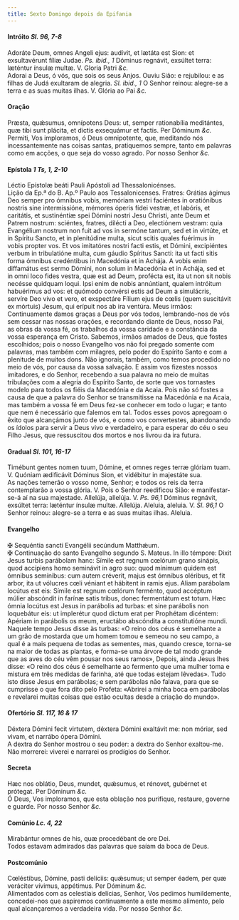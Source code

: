 ```yaml
---
title: Sexto Domingo depois da Epifania
---
```


<h4 class="text-center">
  Intróito <em>Sl. 96, 7-8</em>
</h4>
<div class="grid grid-cols-2 gap-5">
  <span class="text-justify">
    Adoráte Deum, omnes Angeli ejus: audívit, et lætáta est Sion: et
    exsultavérunt fíliæ Judae. <em>Ps. ibid., 1</em> Dóminus regnávit, exsúltet
    terra: læténtur ínsulæ multæ. V. Gloria Patri <em>&c.</em>
  </div>
  <span class="text-justify">
    Adorai a Deus, ó vós, que sois os seus Anjos. Ouviu Sião: e rejubilou: e as
    filhas de Judá exultaram de alegria. <em>Sl. ibid., 1</em> O Senhor reinou:
    alegre-se a terra e as suas muitas ilhas. V. Glória ao Pai <em>&c.</em>
  </span>
</div>

<h4 class="text-center">Oração</h4>
<div class="grid grid-cols-2 gap-5">
  <span class="text-justify">
    Præsta, quǽsumus, omnípotens Deus: ut, semper rationabília meditántes, quæ
    tibi sunt plácita, et dictis exsequámur et factis. Per Dóminum <em>&c.</em>
  </div>
  <span class="text-justify">
    Permiti, Vos imploramos, ó Deus omnipotente, que, meditando nós
    incessantemente nas coisas santas, pratiquemos sempre, tanto em palavras
    como em acções, o que seja do vosso agrado. Por nosso Senhor <em>&c.</em>
  </span>
</div>

<h4 class="text-center">
  Epístola <em>1 Ts, 1, 2-10</em>
</h4>
<div class="grid grid-cols-2 gap-5">
  <span class="text-justify">
    Léctio Epístolæ beáti Pauli Apóstoli ad Thessalonicénses.
  </div>
  <span class="text-justify">
    Lição da Ep.ª do B. Ap.º Paulo aos Tessalonicenses.
  </div>
  <span class="text-justify">
    Fratres: Grátias ágimus Deo semper pro ómnibus vobis, memóriam vestri
    faciéntes in oratiónibus nostris sine intermissióne, mémores óperis fídei
    vestræ, et labóris, et caritátis, et sustinéntiæ spei Dómini nostri Jesu
    Christi, ante Deum et Patrem nostrum: sciéntes, fratres, dilécti a Deo,
    electiónem vestram: quia Evangélium nostrum non fuit ad vos in sermóne
    tantum, sed et in virtúte, et in Spíritu Sancto, et in plenitúdine multa,
    sicut scitis quales fuérimus in vobis propter vos. Et vos imitatóres nostri
    facti estis, et Dómini, excipiéntes verbum in tribulatióne multa, cum gáudio
    Spíritus Sancti: ita ut facti sitis forma ómnibus credéntibus in Macedónia
    et in Achája. A vobis enim diffamátus est sermo Dómini, non solum in
    Macedónia et in Achája, sed et in omni loco fides vestra, quæ est ad Deum,
    profécta est, ita ut non sit nobis necésse quidquam loqui. Ipsi enim de
    nobis annúntiant, qualem intróitum habuérimus ad vos: et quómodo convérsi
    estis ad Deum a simulácris, servíre Deo vivo et vero, et exspectáre Fílium
    ejus de cœlis (quem suscitávit ex mórtuis) Jesum, qui erípuit nos ab ira
    ventúra.
  </div>
  <span class="text-justify">
    Meus irmãos: Continuamente damos graças a Deus por vós todos, lembrando-nos
    de vós sem cessar nas nossas orações, e recordando diante de Deus, nosso
    Pai, as obras da vossa fé, os trabalhos da vossa caridade e a constância da
    vossa esperança em Cristo. Sabemos, irmãos amados de Deus, que fostes
    escolhidos; pois o nosso Evangelho vos não foi pregado somente com palavras,
    mas também com milagres, pelo poder do Espírito Santo e com a plenitude de
    muitos dons. Não ignorais, também, como temos procedido no meio de vós, por
    causa da vossa salvação. E assim vos fizestes nossos imitadores, e do
    Senhor, recebendo a sua palavra no meio de muitas tribulações com a alegria
    do Espírito Santo, de sorte que vos tornastes modelo para todos os fiéis da
    Macedónia e da Acaia. Pois não só fostes a causa de que a palavra do Senhor
    se transmitisse na Macedónia e na Acaia, mas também a vossa fé em Deus
    fez-se conhecer em todo o lugar; e tanto que nem é necessário que falemos em
    tal. Todos esses povos apregoam o êxito que alcançámos junto de vós, e como
    vos convertestes, abandonando os ídolos para servir a Deus vivo e
    verdadeiro, e para esperar do céu o seu Filho Jesus, que ressuscitou dos
    mortos e nos livrou da ira futura.
  </span>
</div>

<h4 class="text-center">
  Gradual <em>Sl. 101, 16-17</em>
</h4>
<div class="grid grid-cols-2 gap-5">
  <span class="text-justify">
    Timébunt gentes nomen tuum, Dómine, et omnes reges terræ glóriam tuam. V.
    Quóniam ædificávit Dóminus Sion, et vidébitur in majestáte sua.
  </div>
  <span class="text-justify">
    As nações temerão o vosso nome, Senhor; e todos os reis da terra
    contemplarão a vossa glória. V. Pois o Senhor reedificou Sião: e
    manifestar-se-á aí na sua majestade.
  </div>
  <span class="text-justify">
    Allelúja, allelúja. V. <em>Ps. 96,1</em> Dóminus regnávit, exsúltet terra:
    læténtur ínsulæ multæ. Allelúja.
  </div>
  <span class="text-justify">
    Aleluia, aleluia. V. <em>Sl. 96,1</em> O Senhor reinou: alegre-se a terra e
    as suas muitas ilhas. Aleluia.
  </span>
</div>

<h4 class="text-center">Evangelho</h4>
<div class="grid grid-cols-2 gap-5">
  <span class="text-justify">
    <span class="text-danger">&#10016;</span> Sequéntia sancti Evangélii
    secúndum Matthǽum.
  </div>
  <span class="text-justify">
    <span class="text-danger">&#10016;</span> Continuação do santo Evangelho
    segundo S. Mateus.
  </div>
  <span class="text-justify">
    In illo témpore: Dixit Jesus turbis parábolam hanc: Símile est regnum
    cœlórum grano sinápis, quod accípiens homo seminávit in agro suo: quod
    mínimum quidem est ómnibus semínibus: cum autem créverit, majus est ómnibus
    oléribus, et fit arbor, ita ut vólucres cœli véniant et hábitent in ramis
    ejus. Aliam parábolam locútus est eis: Símile est regnum cœlórum ferménto,
    quod accéptum múlier abscóndit in farínæ satis tribus, donec fermentátum est
    totum. Hæc ómnia locútus est Jesus in parábolis ad turbas: et sine parábolis
    non loquebátur eis: ut implerétur quod dictum erat per Prophétam dicéntem:
    Apériam in parábolis os meum, eructábo abscóndita a constitutióne mundi.
  </div>
  <span class="text-justify">
    Naquele tempo Jesus disse às turbas: «O reino dos céus é semelhante a um
    grão de mostarda que um homem tomou e semeou no seu campo, a qual é a mais
    pequena de todas as sementes, mas, quando cresce, torna-se na maior de todas
    as plantas, e forma-se uma árvore de tal modo grande que as aves do céu vêm
    pousar nos seus ramos», Depois, ainda Jesus lhes disse: «O reino dos céus é
    semelhante ao fermento que uma mulher toma e mistura em três medidas de
    farinha, até que todas estejam lêvedas». Tudo isto disse Jesus em parábolas;
    e sem parábolas não falava, para que se cumprisse o que fora dito pelo
    Profeta: «Abrirei a minha boca em parábolas e revelarei muitas coisas que
    estão ocultas desde a criação do mundo».
  </span>
</div>

<h4 class="text-center">
  Ofertório <em>Sl. 117, 16 & 17</em>
</h4>
<div class="grid grid-cols-2 gap-5">
  <span class="text-justify">
    Déxtera Dómini fecit virtutem, déxtera Dómini exaltávit me: non móriar, sed
    vivam, et narrábo ópera Dómini.
  </div>
  <span class="text-justify">
    A dextra do Senhor mostrou o seu poder: a dextra do Senhor exaltou-me. Não
    morrerei: viverei e narrarei os prodígios do Senhor.
  </span>
</div>

<h4 class="text-center">Secreta</h4>
<div class="grid grid-cols-2 gap-5">
  <span class="text-justify">
    Hæc nos oblátio, Deus, mundet, quǽsumus, et rénovet, gubérnet et prótegat.
    Per Dóminum <em>&c.</em>
  </div>
  <span class="text-justify">
    Ó Deus, Vos imploramos, que esta oblação nos purifique, restaure, governe e
    guarde. Por nosso Senhor <em>&c.</em>
  </span>
</div>

<h4 class="text-center">
  Comúnio <em>Lc. 4, 22</em>
</h4>
<div class="grid grid-cols-2 gap-5">
  <span class="text-justify">
    Mirabántur omnes de his, quæ procedébant de ore Dei.
  </div>
  <span class="text-justify">
    Todos estavam admirados das palavras que saíam da boca de Deus.
  </span>
</div>

<h4 class="text-center">Postcomúnio</h4>
<div class="grid grid-cols-2 gap-5">
  <span class="text-justify">
    Cœléstibus, Dómine, pasti delíciis: quǽsumus; ut semper éadem, per quæ
    veráciter vívimus, appétimus. Per Dóminum <em>&c.</em>
  </div>
  <span class="text-justify">
    Alimentados com as celestiais delícias, Senhor, Vos pedimos humildemente,
    concedei-nos que aspiremos continuamente a este mesmo alimento, pelo qual
    alcançaremos a verdadeira vida. Por nosso Senhor <em>&c.</em>
  </span>
</div>
